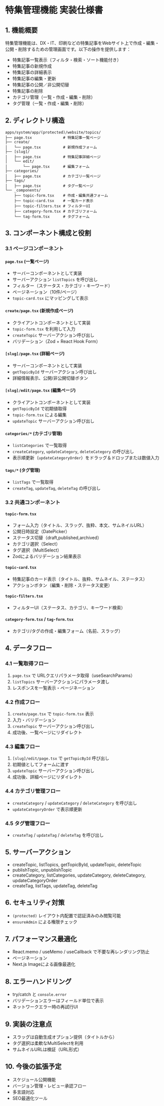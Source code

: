 # 特集管理機能 実装仕様書

## 1. 機能概要
特集管理機能は、DX・IT、印刷などの特集記事をWebサイト上で作成・編集・公開・削除するための管理画面です。以下の操作を提供します：
- 特集記事一覧表示（フィルタ・検索・ソート機能付き）
- 特集記事の新規作成
- 特集記事の詳細表示
- 特集記事の編集・更新
- 特集記事の公開／非公開切替
- 特集記事の削除
- カテゴリ管理（一覧・作成・編集・削除）
- タグ管理（一覧・作成・編集・削除）

## 2. ディレクトリ構造
```
apps/system/app/(protected)/website/topics/
├── page.tsx              # 特集記事一覧ページ
├── create/
│   └── page.tsx          # 新規作成フォーム
├── [slug]/
│   ├── page.tsx          # 特集記事詳細ページ
│   └── edit/
│       └── page.tsx      # 編集フォーム
├── categories/
│   ├── page.tsx          # カテゴリ一覧ページ
├── tags/
│   ├── page.tsx          # タグ一覧ページ
└── _components/
    ├── topic-form.tsx    # 作成・編集共通フォーム
    ├── topic-card.tsx    # 一覧カード表示
    ├── topic-filters.tsx # フィルターUI
    ├── category-form.tsx # カテゴリフォーム
    └── tag-form.tsx      # タグフォーム
```

## 3. コンポーネント構成と役割

### 3.1 ページコンポーネント

#### `page.tsx` (一覧ページ)
- サーバーコンポーネントとして実装
- サーバーアクション `listTopics` を呼び出し
- フィルター（ステータス・カテゴリ・キーワード）
- ページネーション（10件/ページ）
- `topic-card.tsx` にマッピングして表示

#### `create/page.tsx` (新規作成ページ)
- クライアントコンポーネントとして実装
- `topic-form.tsx` を利用して入力
- `createTopic` サーバーアクション呼び出し
- バリデーション（Zod + React Hook Form）

#### `[slug]/page.tsx` (詳細ページ)
- サーバーコンポーネントとして実装
- `getTopicById` サーバーアクション呼び出し
- 詳細情報表示、公開/非公開切替ボタン

#### `[slug]/edit/page.tsx` (編集ページ)
- クライアントコンポーネントとして実装
- `getTopicById` で初期値取得
- `topic-form.tsx` による編集
- `updateTopic` サーバーアクション呼び出し

#### `categories/*` (カテゴリ管理)
- `listCategories` で一覧取得
- `createCategory`, `updateCategory`, `deleteCategory` の呼び出し
- 表示順更新（`updateCategoryOrder`）をドラッグ＆ドロップまたは数値入力

#### `tags/*` (タグ管理)
- `listTags` で一覧取得
- `createTag`, `updateTag`, `deleteTag` の呼び出し

### 3.2 共通コンポーネント

#### `topic-form.tsx`
- フォーム入力（タイトル、スラッグ、抜粋、本文、サムネイルURL）
- 公開日時設定（DatePicker）
- ステータス切替（draft,published,archived）
- カテゴリ選択（Select）
- タグ選択（MultiSelect）
- Zodによるバリデーション結果表示

#### `topic-card.tsx`
- 特集記事のカード表示（タイトル、抜粋、サムネイル、ステータス）
- アクションボタン（編集・削除・ステータス変更）

#### `topic-filters.tsx`
- フィルターUI（ステータス、カテゴリ、キーワード検索）

#### `category-form.tsx` / `tag-form.tsx`
- カテゴリ/タグの作成・編集フォーム（名前、スラッグ）

## 4. データフロー

### 4.1 一覧取得フロー
1. `page.tsx` で URLクエリパラメータ取得（useSearchParams）
2. `listTopics` サーバーアクションにパラメータ渡し
3. レスポンスを一覧表示・ページネーション

### 4.2 作成フロー
1. `create/page.tsx` で `topic-form.tsx` 表示
2. 入力・バリデーション
3. `createTopic` サーバーアクション呼び出し
4. 成功後、一覧ページにリダイレクト

### 4.3 編集フロー
1. `[slug]/edit/page.tsx` で `getTopicById` 呼び出し
2. 初期値としてフォームに渡す
3. `updateTopic` サーバーアクション呼び出し
4. 成功後、詳細ページにリダイレクト

### 4.4 カテゴリ管理フロー
- `createCategory` / `updateCategory` / `deleteCategory` を呼び出し
- `updateCategoryOrder` で表示順更新

### 4.5 タグ管理フロー
- `createTag` / `updateTag` / `deleteTag` を呼び出し

## 5. サーバーアクション
- createTopic, listTopics, getTopicById, updateTopic, deleteTopic
- publishTopic, unpublishTopic
- createCategory, listCategories, updateCategory, deleteCategory, updateCategoryOrder
- createTag, listTags, updateTag, deleteTag

## 6. セキュリティ対策
- `(protected)` レイアウト内配置で認証済みのみ閲覧可能
- `ensureAdmin` による権限チェック

## 7. パフォーマンス最適化
- React.memo / useMemo / useCallback で不要な再レンダリング防止
- ページネーション
- Next.js Imageによる画像最適化

## 8. エラーハンドリング
- try/catch と `console.error`
- バリデーションエラーはフィールド単位で表示
- ネットワークエラー時の再試行UI

## 9. 実装の注意点
- スラッグは自動生成オプション提供（タイトルから）
- タグ選択は柔軟なMultiSelectを利用
- サムネイルURLは検証（URL形式）

## 10. 今後の拡張予定
- スケジュール公開機能
- バージョン管理・レビュー承認フロー
- 多言語対応
- SEO最適化ツール
